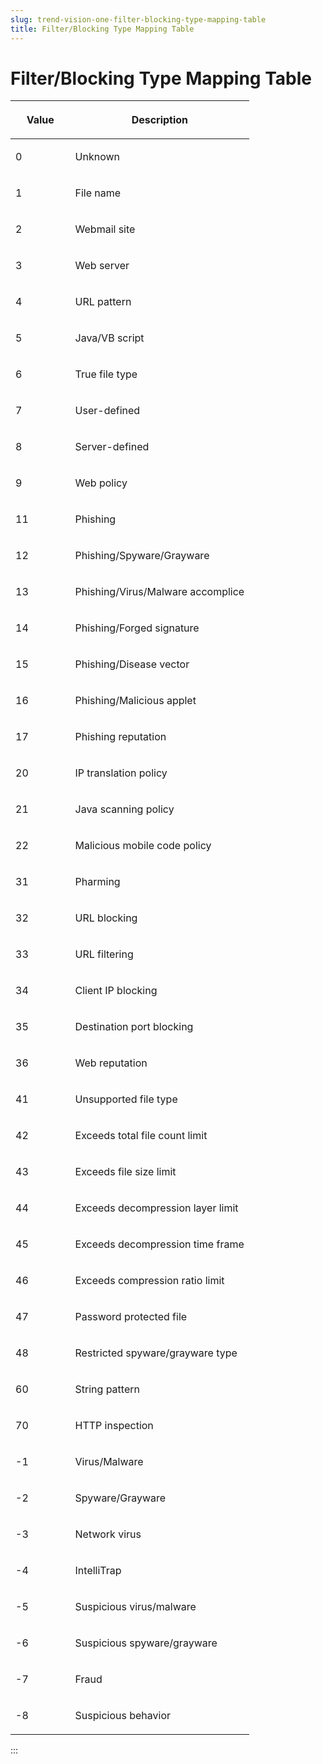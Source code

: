 ```yaml
---
slug: trend-vision-one-filter-blocking-type-mapping-table
title: Filter/Blocking Type Mapping Table
---
```

# Filter/Blocking Type Mapping Table

<table>
<colgroup>
<col style="width: 25%" />
<col style="width: 75%" />
</colgroup>
<thead>
<tr>
<th><p>Value</p></th>
<th><p>Description</p></th>
</tr>
</thead>
<tbody>
<tr>
<td><p>0</p></td>
<td><p>Unknown</p></td>
</tr>
<tr>
<td><p>1</p></td>
<td><p>File name</p></td>
</tr>
<tr>
<td><p>2</p></td>
<td><p>Webmail site</p></td>
</tr>
<tr>
<td><p>3</p></td>
<td><p>Web server</p></td>
</tr>
<tr>
<td><p>4</p></td>
<td><p>URL pattern</p></td>
</tr>
<tr>
<td><p>5</p></td>
<td><p>Java/VB script</p></td>
</tr>
<tr>
<td><p>6</p></td>
<td><p>True file type</p></td>
</tr>
<tr>
<td><p>7</p></td>
<td><p>User-defined</p></td>
</tr>
<tr>
<td><p>8</p></td>
<td><p>Server-defined</p></td>
</tr>
<tr>
<td><p>9</p></td>
<td><p>Web policy</p></td>
</tr>
<tr>
<td><p>11</p></td>
<td><p>Phishing</p></td>
</tr>
<tr>
<td><p>12</p></td>
<td><p>Phishing/Spyware/Grayware</p></td>
</tr>
<tr>
<td><p>13</p></td>
<td><p>Phishing/Virus/Malware accomplice</p></td>
</tr>
<tr>
<td><p>14</p></td>
<td><p>Phishing/Forged signature</p></td>
</tr>
<tr>
<td><p>15</p></td>
<td><p>Phishing/Disease vector</p></td>
</tr>
<tr>
<td><p>16</p></td>
<td><p>Phishing/Malicious applet</p></td>
</tr>
<tr>
<td><p>17</p></td>
<td><p>Phishing reputation</p></td>
</tr>
<tr>
<td><p>20</p></td>
<td><p>IP translation policy</p></td>
</tr>
<tr>
<td><p>21</p></td>
<td><p>Java scanning policy</p></td>
</tr>
<tr>
<td><p>22</p></td>
<td><p>Malicious mobile code policy</p></td>
</tr>
<tr>
<td><p>31</p></td>
<td><p>Pharming</p></td>
</tr>
<tr>
<td><p>32</p></td>
<td><p>URL blocking</p></td>
</tr>
<tr>
<td><p>33</p></td>
<td><p>URL filtering</p></td>
</tr>
<tr>
<td><p>34</p></td>
<td><p>Client IP blocking</p></td>
</tr>
<tr>
<td><p>35</p></td>
<td><p>Destination port blocking</p></td>
</tr>
<tr>
<td><p>36</p></td>
<td><p>Web reputation</p></td>
</tr>
<tr>
<td><p>41</p></td>
<td><p>Unsupported file type</p></td>
</tr>
<tr>
<td><p>42</p></td>
<td><p>Exceeds total file count limit</p></td>
</tr>
<tr>
<td><p>43</p></td>
<td><p>Exceeds file size limit</p></td>
</tr>
<tr>
<td><p>44</p></td>
<td><p>Exceeds decompression layer limit</p></td>
</tr>
<tr>
<td><p>45</p></td>
<td><p>Exceeds decompression time frame</p></td>
</tr>
<tr>
<td><p>46</p></td>
<td><p>Exceeds compression ratio limit</p></td>
</tr>
<tr>
<td><p>47</p></td>
<td><p>Password protected file</p></td>
</tr>
<tr>
<td><p>48</p></td>
<td><p>Restricted spyware/grayware type</p></td>
</tr>
<tr>
<td><p>60</p></td>
<td><p>String pattern</p></td>
</tr>
<tr>
<td><p>70</p></td>
<td><p>HTTP inspection</p></td>
</tr>
<tr>
<td><p>-1</p></td>
<td><p>Virus/Malware</p></td>
</tr>
<tr>
<td><p>-2</p></td>
<td><p>Spyware/Grayware</p></td>
</tr>
<tr>
<td><p>-3</p></td>
<td><p>Network virus</p></td>
</tr>
<tr>
<td><p>-4</p></td>
<td><p>IntelliTrap</p></td>
</tr>
<tr>
<td><p>-5</p></td>
<td><p>Suspicious virus/malware</p></td>
</tr>
<tr>
<td><p>-6</p></td>
<td><p>Suspicious spyware/grayware</p></td>
</tr>
<tr>
<td><p>-7</p></td>
<td><p>Fraud</p></td>
</tr>
<tr>
<td><p>-8</p></td>
<td><p>Suspicious behavior</p></td>
</tr>
</tbody>
</table>
:::
